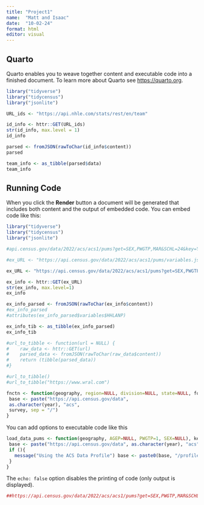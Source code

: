 ```yaml
---
title: "Project1"
name:  "Matt and Isaac"
date:  "10-02-24"
format: html
editor: visual
---
```


## Quarto

Quarto enables you to weave together content and executable code into a finished document. To learn more about Quarto see <https://quarto.org>.

```r
library("tidyverse")
library("tidycensus")
library("jsonlite")

URL_ids <- "https://api.nhle.com/stats/rest/en/team"

id_info <- httr::GET(URL_ids)
str(id_info, max.level = 1)
id_info

parsed <- fromJSON(rawToChar(id_info$content))
parsed

team_info <- as_tibble(parsed$data)
team_info

```


## Running Code

When you click the **Render** button a document will be generated that includes both content and the output of embedded code. You can embed code like this:

```r
library("tidyverse")
library("tidycensus")
library("jsonlite")

#api.census.gov/data/2022/acs/acs1/pums?get=SEX,PWGTP,MAR&SCHL=24&key=YOUR_KEY

#ex_URL <- "https://api.census.gov/data/2022/acs/acs1/pums/variables.json"

ex_URL <- "https://api.census.gov/data/2022/acs/acs1/pums?get=SEX,PWGTP,MAR&SCHL=24"

ex_info <- httr::GET(ex_URL)
str(ex_info, max.level=1)
ex_info

ex_info_parsed <- fromJSON(rawToChar(ex_info$content))
#ex_info_parsed
#attributes(ex_info_parsed$variables$HHLANP)

ex_info_tib <- as_tibble(ex_info_parsed)
ex_info_tib

#url_to_tibble <- function(url = NULL) {
#    raw_data <- httr::GET(url)
#    parsed_data <- fromJSON(rawToChar(raw_data$content))
#    return (tibble(parsed_data))
#}

#url_to_tibble()
#url_to_tibble("https://www.wral.com")

fnctn <- function(geography, region=NULL, division=NULL, state=NULL, formatted_variables, KEY, YEAR=2022, AGEP=1, PWGTP=1, GASP=NULL, GRPIP=NULL, JWAP=NULL, JWAP=NULL, JWMNP=NULL, SEX=2, FER=NULL, HHL=NULL, HISPEED=NULL, JWAP=NULL, JWTRNS=NULL, SCH=NULL, SCHL=NULL, show_call = FALSE) {
 base <- paste("https://api.census.gov/data",
 as.character(year), "acs",
 survey, sep = "/")
}

```

You can add options to executable code like this

```r
load_data_pums <- function(geography, AGEP=NULL, PWGTP=1, SEX=NULL), key, year = 2022, show_call = FALSE) {
 base <- paste("https://api.census.gov/data", as.character(year), "acs", "acs1", "pums?", sep = "/")
 if (){ 
   message("Using the ACS Data Profile") base <- paste0(base, "/profile") 
 }
}
```

The `echo: false` option disables the printing of code (only output is displayed).



```r
##https://api.census.gov/data/2022/acs/acs1/pums?get=SEX,PWGTP,MAR&SCHL=24

```

